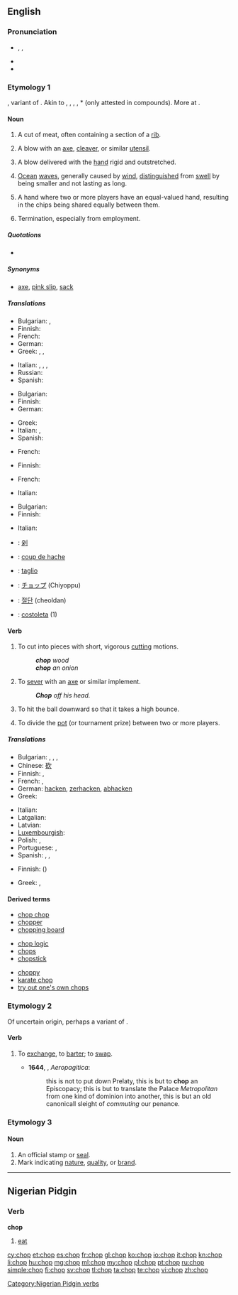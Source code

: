 {{also|chóp|chộp}}
==English==
{{wikipedia|dab=chop}}

===Pronunciation===
* {{a|UK}} {{enPR|chŏp}}, {{IPA|/tʃɒp/}}, {{X-SAMPA|/tSQp/}}
* {{audio|en-us-chop.ogg|Audio (US)}}
* {{rhymes|ɒp}}

===Etymology 1===
{{etyl|enm}} {{term|choppen|lang=enm}}, variant of {{term|chappen||to chop|lang=enm}}. Akin to {{etyl|nl|-}} {{term|kappen||to chop, cut, hew|lang=nl}}, {{etyl|gml|-}} {{term|koppen||to cut off, lop, poll|lang=gml}}, {{etyl|da|-}} {{term|kappe||to cut, lop off, poll}}, {{etyl|sv|-}} {{term|kapa||to cut|lanf=da}}, {{etyl|ang|-}} *{{term||cippian}} (only attested in compounds). More at {{term|chip|lang=en}}.

====Noun====
{{en-noun}}

# A cut of meat, often containing a section of a [[rib]].
#: {{usex|I only like lamb '''chops''' with mint jelly.}}
# A blow with an [[axe]], [[cleaver]], or similar [[utensil]].
#: {{usex|It should take just one good '''''chop''''' to fell the sapling.}}
# {{martial arts}} A blow delivered with the [[hand]] rigid and outstretched.
#: {{usex|A karate '''chop'''.}}
# [[ocean|Ocean]] [[wave]]s, generally caused by [[wind]], [[distinguished]] from [[swell]] by being smaller and not lasting as long.
# {{poker}} A hand where two or more players have an equal-valued hand, resulting in the chips being shared equally between them.
#: {{usex|With both players having an ace-high straight, the pot was a '''chop'''.}}
# {{informal|with "the"}} Termination, especially from employment.

=====Quotations=====
* {{seeCites}}

=====Synonyms=====
* {{sense|dismissal, especially from employment (informal)}} [[axe]], [[pink slip]], [[sack]]

=====Translations=====
{{trans-top|cut of meat}}
* Bulgarian: {{t|bg|пържола|f|sc=Cyrl}}, {{t|bg|котлет|m|sc=Cyrl}}
* Finnish: {{t+|fi|kyljys}}
* French: {{t+|fr|côtelette|f}}
* German: {{t-|de|Kotelett|n}}
* Greek: {{t|el|τεμάχιο|n|tr=temáchio|sc=Grek}}, {{t|el|κομμάτι|n|tr=kommáti|sc=Grek}}, {{qualifier|colloquial}} {{t|el|κοψίδι|n|tr=kopsídi|sc=Grek}}
{{trans-mid}}
* Italian: {{t|it|costoletta}}, {{t|it|braciola|f}}, {{t|it|taglio|m}}, {{t|it|costata|f}}
* Russian: {{t|ru|отбивная|sc=Cyrl}}
* Spanish: {{t+|es|chuleta|f}}
{{trans-bottom}}

{{trans-top|blow with an axe or similar utensil}}
* Bulgarian: {{t|bg|сечащ удар|sc=Cyrl}}
* Finnish: {{t+|fi|isku}}
* German: {{t+|de|Hieb|m}}
{{trans-mid}}
* Greek: {{t|el|χτύπημα|n|tr=chtýpima|sc=Grek}}
* Italian: {{t|it|colpo|m}}, {{t|it|colpo d'ascia}}
* Spanish: {{t-|es|tajada|f}}
{{trans-bottom}}

{{trans-top|martial arts: type of blow}}
* French: {{t|fr|atemi|m}}
{{trans-mid}}
{{trans-bottom}}

{{trans-top|ocean waves}}
* Finnish: {{t+|fi|aallokko}}
{{trans-mid}}
{{trans-bottom}}

{{trans-top|poker: result of a tied poker hand}}
* French: {{t|fr|égalité|f}}
{{trans-mid}}
* Italian: {{t|it|alla pari}}
{{trans-bottom}}

{{trans-top|dismissal, especially from employment}}
* Bulgarian: {{t|bg|уволнение|n|sc=Cyrl}}
* Finnish: {{t+|fi|potkut|p}}
{{trans-mid}}
* Italian: {{t|it|licenziamento|m}}
{{trans-bottom}}

{{checktrans-top}}
* {{ttbc|zh}}: [[剁]]
* {{ttbc|fr}}: [[coup de hache]] {{m}}
{{trans-mid}}
* {{ttbc|it}}: [[taglio]] {{m}}
* {{ttbc|ja}}: [[チョップ]] (Chiyoppu)
* {{ttbc|ko}}: [[절단]] (cheoldan)
* {{ttbc|pt}}: [[costoleta]] {{f}} (1)
{{trans-bottom}}

====Verb====
{{en-verb|chops|chopping|chopped|chopped}}

# {{transitive}} To cut into pieces with short, vigorous [[cutting]] motions.
#: '''''chop''' wood''
#: '''''chop''' an onion''
# {{transitive}} To [[sever]] with an [[axe]] or similar implement.
#: '''''Chop''' off his head.''
# {{transitive|baseball}} To hit the ball downward so that it takes a high bounce.
# {{poker}} To divide the [[pot]] (or tournament prize) between two or more players.

=====Translations=====
{{trans-top|to cut into pieces}}
* Bulgarian: {{t+|bg|накълцвам}}, {{t+|bg|цепя}}, {{t+|bg|сека}}, {{t+|bg|отсичам}}
* Chinese: [[砍]]
* Finnish: {{t+|fi|hakata}}, {{t-|fi|pilkkoa}}
* French: {{t+|fr|hacher}}, {{t+|fr|découper}}
* German: [[hacken]], [[zerhacken]], [[abhacken]]
* Greek: {{t|el|κόβω|tr=kóvo|sc=Grek}}
{{trans-mid}}
* Italian: {{t+|it|tagliare}}
* Latgalian: {{tø|ltg|škaļdeit}}
* Latvian: {{t|lv|skaldīt}}
* [[Luxembourgish]]: {{t|lb|hachéieren}}
* Polish: {{t|pl|siekać}}, {{t|pl|kroić}}
* Portuguese: {{t+|pt|picar}}, {{t-|pt|decepar}}
* Spanish: {{t+|es|cortar}}, {{t+|es|picar}}, {{t-|es|tajar}}
{{trans-bottom}}

{{trans-top|to sever with an axe or similar}}
* Finnish: {{t+|fi|hakata}} ({{t-|fi|irti}})
{{trans-mid}}
* Greek: {{t|el|κόβω|tr=kóvo|sc=Grek}}, {{t|el|τέμνω|tr=témno|sc=Grek}}
{{trans-bottom}}

{{trans-top|baseball: to hit the ball downward}}
{{trans-mid}}
{{trans-bottom}}

{{trans-top|poker: to divide the pot}}
{{trans-mid}}
{{trans-bottom}}

====Derived terms====
{{rel-top3|Terms derived from the noun or verb ''chop''}}
* [[chop chop]]
* [[chopper]]
* [[chopping board]]
{{rel-mid3}}
* [[chop logic]]
* [[chops]]
* [[chopstick]]
{{rel-mid3}}
* [[choppy]]
* [[karate chop]]
* [[try out one's own chops]]
{{rel-bottom}}

===Etymology 2===
Of uncertain origin, perhaps a variant of {{term|chap}}.

====Verb====
{{en-verb|chops|chopping|chopped}}

# {{obsolete}} To [[exchange]], to [[barter]]; to [[swap]].
#* '''1644''', {{w|John Milton}}, ''Aeropagitica'':
#*: this is not to put down Prelaty, this is but to '''chop''' an Episcopacy; this is but to translate the Palace ''Metropolitan'' from one kind of dominion into another, this is but an old canonicall sleight of ''commuting'' our penance.
 
===Etymology 3===
{{etyl|hi}} {{term|छाप|tr=ćhāp||stamp|lang=hi|sc=Deva}}

====Noun====
{{en-noun}}

# An official stamp or [[seal]].
# Mark indicating [[nature]], [[quality]], or [[brand]].

----

==Nigerian Pidgin==
{{rfe|lang=pcm}}

===Verb===
'''chop'''

# [[eat]]

[[Category:Nigerian Pidgin verbs]]

[[cy:chop]]
[[et:chop]]
[[es:chop]]
[[fr:chop]]
[[gl:chop]]
[[ko:chop]]
[[io:chop]]
[[it:chop]]
[[kn:chop]]
[[li:chop]]
[[hu:chop]]
[[mg:chop]]
[[ml:chop]]
[[my:chop]]
[[pl:chop]]
[[pt:chop]]
[[ru:chop]]
[[simple:chop]]
[[fi:chop]]
[[sv:chop]]
[[tl:chop]]
[[ta:chop]]
[[te:chop]]
[[vi:chop]]
[[zh:chop]]